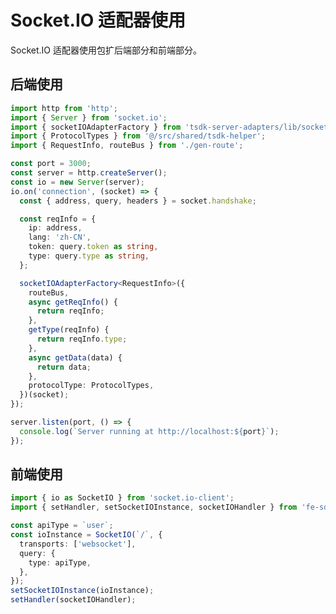 # Socket.IO 适配器使用

Socket.IO 适配器使用包扩后端部分和前端部分。

## 后端使用

```ts copy
import http from 'http';
import { Server } from 'socket.io';
import { socketIOAdapterFactory } from 'tsdk-server-adapters/lib/socket.io-adapter';
import { ProtocolTypes } from '@/src/shared/tsdk-helper';
import { RequestInfo, routeBus } from './gen-route';

const port = 3000;
const server = http.createServer();
const io = new Server(server);
io.on('connection', (socket) => {
  const { address, query, headers } = socket.handshake;

  const reqInfo = {
    ip: address,
    lang: 'zh-CN',
    token: query.token as string,
    type: query.type as string,
  };

  socketIOAdapterFactory<RequestInfo>({
    routeBus,
    async getReqInfo() {
      return reqInfo;
    },
    getType(reqInfo) {
      return reqInfo.type;
    },
    async getData(data) {
      return data;
    },
    protocolType: ProtocolTypes,
  })(socket);
});

server.listen(port, () => {
  console.log(`Server running at http://localhost:${port}`);
});
```

## 前端使用

```ts
import { io as SocketIO } from 'socket.io-client';
import { setHandler, setSocketIOInstance, socketIOHandler } from 'fe-sdk';

const apiType = `user`;
const ioInstance = SocketIO(`/`, {
  transports: ['websocket'],
  query: {
    type: apiType,
  },
});
setSocketIOInstance(ioInstance);
setHandler(socketIOHandler);
```
